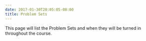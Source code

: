 ```yaml
---
date: 2017-01-30T20:05:05-08:00
title: Problem Sets
---
```


This page will list the Problem Sets and when they will be turned in throughout the course.